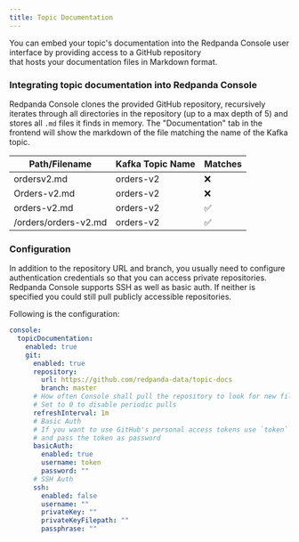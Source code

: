 ```yaml
---
title: Topic Documentation
---
```


<head>
    <meta name="title" content="Embedding topic documentation into Redpanda Console | Redpanda Docs"/>
    <meta name="description" content="Embed your Kafka topic specific documentation into the Redpanda Console UI by linking a Git repository that contains the topics' documentation files."/>
</head>

You can embed your topic's documentation into the Redpanda Console user interface by providing access to a GitHub repository  
that hosts your documentation files in Markdown format. 


### Integrating topic documentation into Redpanda Console

Redpanda Console clones the provided GitHub repository, recursively iterates through all directories in the repository (up to a max depth of 5) and stores all `.md` files it finds in memory.
The "Documentation" tab in the frontend will show the markdown of the file matching the name of the Kafka topic.

| Path/Filename        | Kafka Topic Name | Matches            |
| -------------------- | ---------------- | ------------------ |
| ordersv2.md          | orders-v2        | :x:                |
| Orders-v2.md         | orders-v2        | :x:                |
| orders-v2.md         | orders-v2        | :white_check_mark: |
| /orders/orders-v2.md | orders-v2        | :white_check_mark: |

### Configuration

In addition to the repository URL and branch, you usually need to configure authentication credentials so that you can access private repositories.
Redpanda Console supports SSH as well as basic auth. If neither is specified you could still pull publicly accessible repositories.

Following is the configuration:

```yaml
console:
  topicDocumentation:
    enabled: true
    git:
      enabled: true
      repository:
        url: https://github.com/redpanda-data/topic-docs
        branch: master
      # How often Console shall pull the repository to look for new files.
      # Set to 0 to disable periodic pulls
      refreshInterval: 1m
      # Basic Auth
      # If you want to use GitHub's personal access tokens use `token` as username 
      # and pass the token as password
      basicAuth:
        enabled: true
        username: token
        password: ""
      # SSH Auth
      ssh:
        enabled: false
        username: ""
        privateKey: ""
        privateKeyFilepath: ""
        passphrase: ""
```
